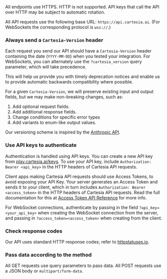 <Warning>
  All endpoints use HTTPS. HTTP is not supported. API keys that call the API
  over HTTP may be subject to automatic rotation.
</Warning>

All API requests use the following base URL: `https://api.cartesia.ai`. (For WebSockets the corresponding protocol is `wss://`.)

### Always send a `Cartesia-Version` header

Each request you send our API should have a `Cartesia-Version` header containing the date (`YYYY-MM-DD`) when you tested your integration. For WebSockets, you can alternately use the `?cartesia_version` query parameter, which will take precedence.

This will help us provide you with timely deprecation notices and enable us to provide automatic backwards compatibility where possible.

For a given `Cartesia-Version`, we will preserve existing input and output fields, but we may make non-breaking changes, such as:

1. Add optional request fields.
2. Add additional response fields.
3. Change conditions for specific error types
4. Add variants to enum-like output values.

Our versioning scheme is inspired by the [Anthropic API](https://docs.anthropic.com/en/api/versioning).

### Use API keys to authenticate

Authentication is handled using API keys. You can create a new API key from [play.cartesia.ai/keys](https://play.cartesia.ai/keys). To use your API key, include `Authorization: Bearer <api_key>` in the HTTP headers of Cartesia API requests.

Client apps making Cartesia API requests should use Access Tokens, to avoid exposing your API Key. Your server generates an Access Token and sends it to your client, which in turn includes `Authorization: Bearer <access_token>` in the HTTP headers of Cartesia API requests.
Read the full documentation for this at [Access Token API Reference](/api-reference/auth/access-token) for more info.

For WebSocket connections, authenticate by passing in the field `?api_key=<your_api_key>` when creating the WebSocket connection from the server, and passing in `?access_token=<access_token>` when creating from the client.

### Check response codes

Our API uses standard HTTP response codes; refer to [httpstatuses.io](https://httpstatuses.io).

### Pass data according to the method

All GET requests use query parameters to pass data. All POST requests use a JSON body or `multipart/form-data`.
